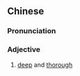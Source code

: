 ==Chinese==
{{zh-forms}}

===Pronunciation===
{{zh-pron
|m=shēntòu
|c=sam1 tau3
|mn=qz,xm,zz:chhim-thàu
|cat=a
}}

===Adjective===
{{zh-adj}}

# [[deep]] and [[thorough]]